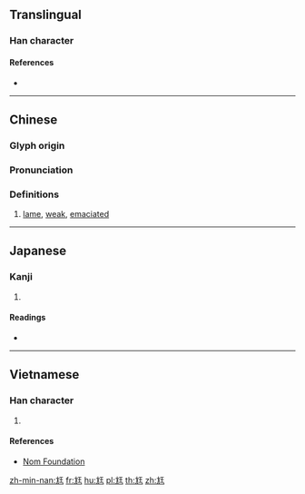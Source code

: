 {{also|尫}}
==Translingual==

===Han character===
{{Han char|rn=43|rad=尢|as=04|sn=7|four=41011|canj=KUMG|ids=⿺尢王}}

====References====
* {{Han ref|kx=0298.130|dkj=07558|dj=0593.170|hdz=10552.140|uh=5C2A|ud=23594|bh=CABF|bd=51903}}

----

==Chinese==
{{zh-forms|alt=㑌}}

===Glyph origin===
{{Han etym}}

===Pronunciation===
{{zh-pron
|m=wāng
|c=wong1
|c-t=
|g=
|h=pfs=
|j=
|md=
|mn=ang
|mn-t=
|w=
|x=
|mc=y
|oc=y
|cat=a
}}

===Definitions===
{{zh-hanzi}}

# [[lame]], [[weak]], [[emaciated]]

----

==Japanese==

===Kanji===
{{ja-kanji|grade=|rs=尢04}}

# {{defn|lang=ja|sort=尢04}}

====Readings====
* {{ja-readings|on=[[おう]] (ō)|kun=[[まがる]] (magaru), [[よわい]] (yowai)}}

----

==Vietnamese==

===Han character===
{{vi-readings|rs=尢04|hanviet=uông}}

# {{defn|lang=vi|sort=尢04}}

====References====
* [http://nomfoundation.org/common/nom_details.php?codepoint=5c2a Nom Foundation]

[[zh-min-nan:尪]]
[[fr:尪]]
[[hu:尪]]
[[pl:尪]]
[[th:尪]]
[[zh:尪]]